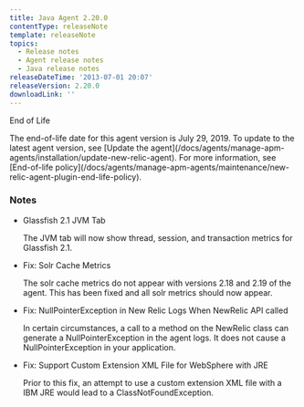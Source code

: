 ```yaml
---
title: Java Agent 2.20.0
contentType: releaseNote
template: releaseNote
topics:
  - Release notes
  - Agent release notes
  - Java release notes
releaseDateTime: '2013-07-01 20:07'
releaseVersion: 2.20.0
downloadLink: ''
---
```


End of Life

<Callout variant="important">
  The end-of-life date for this agent version is July 29, 2019. To update to the latest agent version, see [Update the agent](/docs/agents/manage-apm-agents/installation/update-new-relic-agent). For more information, see [End-of-life policy](/docs/agents/manage-apm-agents/maintenance/new-relic-agent-plugin-end-life-policy).
</Callout>

### Notes

* Glassfish 2.1 JVM Tab

  The JVM tab will now show thread, session, and transaction metrics for Glassfish 2.1.
* Fix: Solr Cache Metrics

  The solr cache metrics do not appear with versions 2.18 and 2.19 of the agent. This has been fixed and all solr metrics should now appear.
* Fix: NullPointerException in New Relic Logs When NewRelic API called

  In certain circumstances, a call to a method on the NewRelic class can generate a NullPointerException in the agent logs. It does not cause a NullPointerException in your application.
* Fix: Support Custom Extension XML File for WebSphere with JRE

  Prior to this fix, an attempt to use a custom extension XML file with a IBM JRE would lead to a ClassNotFoundException.

